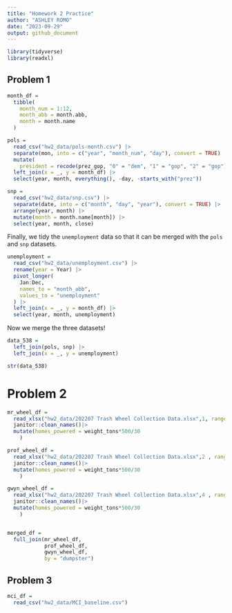 ```yaml
---
title: "Homework 2 Practice"
author: "ASHLEY ROMO"
date: "2023-09-29"
output: github_document
---
```


```r
library(tidyverse)
library(readxl)
```

## Problem 1
```r
month_df = 
  tibble(
    month_num = 1:12,
    month_abb = month.abb,
    month = month.name
  )

pols = 
  read_csv("hw2_data/pols-month.csv") |>
  separate(mon, into = c("year", "month_num", "day"), convert = TRUE) |>
  mutate(
    president = recode(prez_gop, "0" = "dem", "1" = "gop", "2" = "gop")) |>
  left_join(x = _, y = month_df) |> 
  select(year, month, everything(), -day, -starts_with("prez")) 
```



```r
snp = 
  read_csv("hw2_data/snp.csv") |>
  separate(date, into = c("month", "day", "year"), convert = TRUE) |>
  arrange(year, month) |>
  mutate(month = month.name[month]) |>
  select(year, month, close) 
```

Finally, we tidy the `unemployment` data so that it can be merged with the `pols` and `snp` datasets.

```r
unemployment = 
  read_csv("hw2_data/unemployment.csv") |>
  rename(year = Year) |>
  pivot_longer(
    Jan:Dec, 
    names_to = "month_abb",
    values_to = "unemployment"
  ) |> 
  left_join(x = _, y = month_df) |> 
  select(year, month, unemployment)
```

Now we merge the three datasets!

```r
data_538 = 
  left_join(pols, snp) |>
  left_join(x = _, y = unemployment)

str(data_538)
```

# Problem 2
```r
mr_wheel_df =
  read_xlsx("hw2_data/202207 Trash Wheel Collection Data.xlsx",1, range = "A2:N549") |> 
  janitor::clean_names()|> 
  mutate(homes_powered = weight_tons*500/30
    )

prof_wheel_df =
  read_xlsx("hw2_data/202207 Trash Wheel Collection Data.xlsx",2 , range = "A2:M96") |> 
  janitor::clean_names()|> 
  mutate(homes_powered = weight_tons*500/30
    )

gwyn_wheel_df =
  read_xlsx("hw2_data/202207 Trash Wheel Collection Data.xlsx",4 , range = "A2:K108") |> 
  janitor::clean_names()|> 
  mutate(homes_powered = weight_tons*500/30
    )


merged_df =
  full_join(mr_wheel_df, 
            prof_wheel_df,
            gwyn_wheel_df, 
            by = "dumpster")

```

## Problem 3

```r
mci_df = 
  read_csv("hw2_data/MCI_baseline.csv")
```








